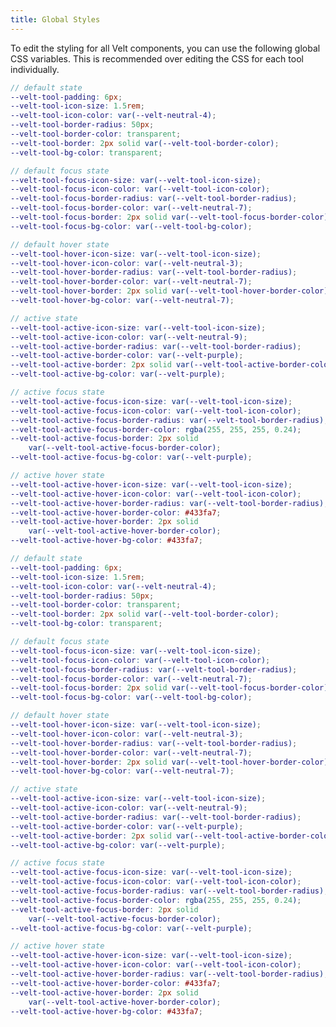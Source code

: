 ```yaml
---
title: Global Styles
---
```


To edit the styling for all Velt components, you can use the following global CSS variables. This is recommended over editing the CSS for each tool individually.
    
```scss
// default state
--velt-tool-padding: 6px;
--velt-tool-icon-size: 1.5rem;
--velt-tool-icon-color: var(--velt-neutral-4);
--velt-tool-border-radius: 50px;
--velt-tool-border-color: transparent;
--velt-tool-border: 2px solid var(--velt-tool-border-color);
--velt-tool-bg-color: transparent;

// default focus state
--velt-tool-focus-icon-size: var(--velt-tool-icon-size);
--velt-tool-focus-icon-color: var(--velt-tool-icon-color);
--velt-tool-focus-border-radius: var(--velt-tool-border-radius);
--velt-tool-focus-border-color: var(--velt-neutral-7);
--velt-tool-focus-border: 2px solid var(--velt-tool-focus-border-color);
--velt-tool-focus-bg-color: var(--velt-tool-bg-color);

// default hover state
--velt-tool-hover-icon-size: var(--velt-tool-icon-size);
--velt-tool-hover-icon-color: var(--velt-neutral-3);
--velt-tool-hover-border-radius: var(--velt-tool-border-radius);
--velt-tool-hover-border-color: var(--velt-neutral-7);
--velt-tool-hover-border: 2px solid var(--velt-tool-hover-border-color);
--velt-tool-hover-bg-color: var(--velt-neutral-7);

// active state
--velt-tool-active-icon-size: var(--velt-tool-icon-size);
--velt-tool-active-icon-color: var(--velt-neutral-9);
--velt-tool-active-border-radius: var(--velt-tool-border-radius);
--velt-tool-active-border-color: var(--velt-purple);
--velt-tool-active-border: 2px solid var(--velt-tool-active-border-color);
--velt-tool-active-bg-color: var(--velt-purple);

// active focus state
--velt-tool-active-focus-icon-size: var(--velt-tool-icon-size);
--velt-tool-active-focus-icon-color: var(--velt-tool-icon-color);
--velt-tool-active-focus-border-radius: var(--velt-tool-border-radius);
--velt-tool-active-focus-border-color: rgba(255, 255, 255, 0.24);
--velt-tool-active-focus-border: 2px solid
    var(--velt-tool-active-focus-border-color);
--velt-tool-active-focus-bg-color: var(--velt-purple);

// active hover state
--velt-tool-active-hover-icon-size: var(--velt-tool-icon-size);
--velt-tool-active-hover-icon-color: var(--velt-tool-icon-color);
--velt-tool-active-hover-border-radius: var(--velt-tool-border-radius);
--velt-tool-active-hover-border-color: #433fa7;
--velt-tool-active-hover-border: 2px solid
    var(--velt-tool-active-hover-border-color);
--velt-tool-active-hover-bg-color: #433fa7;
```

<RequestExample>

```scss Styles.css
// default state
--velt-tool-padding: 6px;
--velt-tool-icon-size: 1.5rem;
--velt-tool-icon-color: var(--velt-neutral-4);
--velt-tool-border-radius: 50px;
--velt-tool-border-color: transparent;
--velt-tool-border: 2px solid var(--velt-tool-border-color);
--velt-tool-bg-color: transparent;

// default focus state
--velt-tool-focus-icon-size: var(--velt-tool-icon-size);
--velt-tool-focus-icon-color: var(--velt-tool-icon-color);
--velt-tool-focus-border-radius: var(--velt-tool-border-radius);
--velt-tool-focus-border-color: var(--velt-neutral-7);
--velt-tool-focus-border: 2px solid var(--velt-tool-focus-border-color);
--velt-tool-focus-bg-color: var(--velt-tool-bg-color);

// default hover state
--velt-tool-hover-icon-size: var(--velt-tool-icon-size);
--velt-tool-hover-icon-color: var(--velt-neutral-3);
--velt-tool-hover-border-radius: var(--velt-tool-border-radius);
--velt-tool-hover-border-color: var(--velt-neutral-7);
--velt-tool-hover-border: 2px solid var(--velt-tool-hover-border-color);
--velt-tool-hover-bg-color: var(--velt-neutral-7);

// active state
--velt-tool-active-icon-size: var(--velt-tool-icon-size);
--velt-tool-active-icon-color: var(--velt-neutral-9);
--velt-tool-active-border-radius: var(--velt-tool-border-radius);
--velt-tool-active-border-color: var(--velt-purple);
--velt-tool-active-border: 2px solid var(--velt-tool-active-border-color);
--velt-tool-active-bg-color: var(--velt-purple);

// active focus state
--velt-tool-active-focus-icon-size: var(--velt-tool-icon-size);
--velt-tool-active-focus-icon-color: var(--velt-tool-icon-color);
--velt-tool-active-focus-border-radius: var(--velt-tool-border-radius);
--velt-tool-active-focus-border-color: rgba(255, 255, 255, 0.24);
--velt-tool-active-focus-border: 2px solid
    var(--velt-tool-active-focus-border-color);
--velt-tool-active-focus-bg-color: var(--velt-purple);

// active hover state
--velt-tool-active-hover-icon-size: var(--velt-tool-icon-size);
--velt-tool-active-hover-icon-color: var(--velt-tool-icon-color);
--velt-tool-active-hover-border-radius: var(--velt-tool-border-radius);
--velt-tool-active-hover-border-color: #433fa7;
--velt-tool-active-hover-border: 2px solid
    var(--velt-tool-active-hover-border-color);
--velt-tool-active-hover-bg-color: #433fa7;
```

</RequestExample>